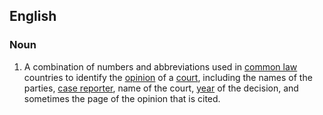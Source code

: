 ==English==
===Noun===
{{wikipedia}}
{{en-noun|sg=[[case]] [[citation]]}}
# {{legal}} A combination of numbers and abbreviations used in [[common law]] countries to identify the [[opinion]] of a [[court]], including the names of the parties, [[case reporter]], name of the court, [[year]] of the decision, and sometimes the page of the opinion that is cited.